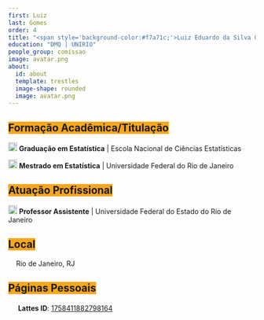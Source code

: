 ```yaml
---
first: Luiz
last: Gomes
order: 4
title: "<span style='background-color:#f7a71c;'>Luiz Eduardo da Silva Gomes</span>"
education: "DMQ | UNIRIO"
people_group: comissao
image: avatar.png
about: 
  id: about
  template: trestles
  image-shape: rounded
  image: avatar.png
---
```


<h2><span style='background-color:#f7a71c;'>Formação Acadêmica/Titulação</span></h2>

<img src="img/graduation-cap-solid.svg" width="18"> **Graduação em Estatística** | Escola Nacional de Ciências Estatísticas

<img src="img/graduation-cap-solid.svg" width="18"> **Mestrado em Estatística** | Universidade Federal do Rio de Janeiro

<h2><span style='background-color:#f7a71c;'>Atuação Profissional</span></h2>

<img src="img/briefcase-solid.svg" width="18"> **Professor Assistente** | Universidade Federal do Estado do Rio de Janeiro

<h2><span style='background-color:#f7a71c;'>Local</span></h2>

<img src="img/location-dot-solid.svg" width="12"> Rio de Janeiro, RJ

<h2><span style='background-color:#f7a71c;'>Páginas Pessoais</span></h2>

<img src="img/lattes.svg" width="16"> **Lattes ID**: <a href="http://lattes.cnpq.br/1758411882798164" target="_blank">1758411882798164</a>
